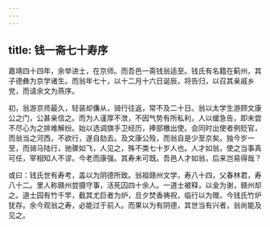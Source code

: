 ```yaml
---
---
---
```

title: 钱一斋七十寿序
---



嘉靖四十四年，余举进士，在京师。而吾邑一斋钱翁适至。钱氏有名籍在蓟州，其子德彝为京学诸生。而翁年七十，以十二月十六日诞辰，将告归，以召其亲戚乡党，而请余文为燕序。

初，翁游京师最久，轻装却傔从，骑行往返，常不及二十日。翁以太学生游顾文康公之门，公甚亲信之。而为人谨厚不泄，不因气势有所私利，人以缓急告，即未尝不尽心为之排难解纷。始以选调旗手卫经历，捧部檄出使。会同时出使者例贬官，而翁当之河西，不欲行，遂自劾去。及文康公殁，而翁自是少至京矣。独今岁一至，而骑马陆行，驰骤如飞，人见之，殊不类七十岁人也。人才如翁，使之当事真可任，宰相知人不谬。今老而康强。其寿未可既。吾邑人才如翁，后来岂易得哉？

或曰：钱氏世有寿考，盖以为阴德所致。翁祖赣州文学，寿八十四，父春林君，寿八十二。里人称赣州尝摄守事，活死囚四十余人。一道士被释，以金为谢，赣州却之。道士园有竹千竿，截其尤巨者为炉，旦夕焚香祷祝，临行以为赠。今钱氏竹炉犹存。余今观翁之寿，必能过于前人。而果以为有阴德，其世当有兴者，翁尚能及见之。